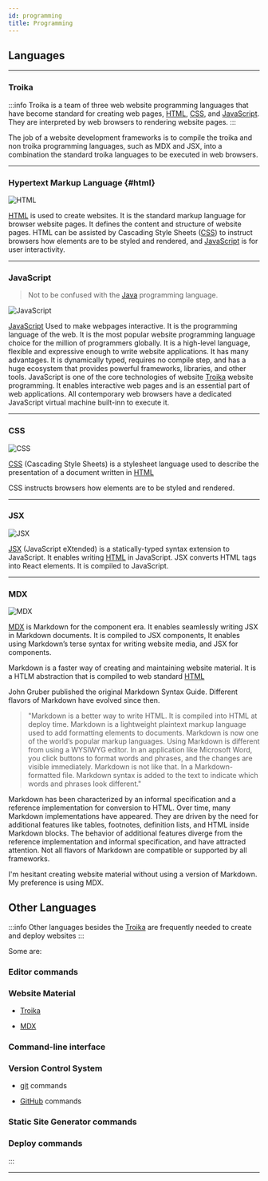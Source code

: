 ```yaml
---
id: programming
title: Programming
---
```


## Languages

---

### Troika 

:::info
Troika is a team of three web website programming languages that have become standard for creating web pages, [HTML](https://developer.mozilla.org/en-US/docs/Web/HTML), [CSS](https://developer.mozilla.org/en-US/docs/Web/CSS), and [JavaScript](https://developer.mozilla.org/en-US/docs/Web/JavaScript).  They are interpreted  by web browsers to rendering website pages.
:::

The job of a website development frameworks is to compile the troika and non troika programming languages, such as MDX and JSX, into a combination the standard troika languages to be executed in web browsers.

---

### Hypertext Markup Language {#html}

![HTML](/img/HTML5logo.png)

[HTML](https://developer.mozilla.org/en-US/docs/Web/HTML) is used to create websites. It is the standard markup language for browser website pages. It defines the content and structure of website pages. HTML can be assisted by Cascading Style Sheets ([CSS](https://developer.mozilla.org/en-US/docs/Web/CSS)) to instruct browsers how elements are to be styled and rendered, and [JavaScript](https://developer.mozilla.org/en-US/docs/Web/JavaScript) is for user interactivity.

---

### JavaScript 

> Not to be confused with the [Java](https://www.java.com/en/download/help/whatis_java.html) programming language.

![JavaScript](/img/JavaScript.png)

[JavaScript](https://developer.mozilla.org/en-US/docs/Web/JavaScript) Used to make webpages interactive. It is the programming language of the web. It is the most popular website programming language choice for the million of programmers globally. It is a high-level language, flexible and expressive enough to write website applications. It has many advantages. It is dynamically typed, requires no compile step, and has a huge ecosystem that provides powerful frameworks, libraries, and other tools. JavaScript is one of the core technologies of website [Troika](#troika) website programming. It enables interactive web pages and is an essential part of web applications. All contemporary web browsers have a dedicated JavaScript virtual machine built-inn to execute it.

---

### CSS 

![CSS](/img/CSS3logo.png)

[CSS](https://developer.mozilla.org/en-US/docs/Web/CSS) (Cascading Style Sheets) is a stylesheet language used to describe the presentation of a document written in [HTML](https://developer.mozilla.org/en-US/docs/Web/HTML)

CSS instructs browsers how elements are to be styled and rendered.

---

### JSX 

![JSX](/img/jsxlogo.png)

[JSX](https://reactjs.org/docs/introducing-jsx.html#Next.js-focus-wrapper) (JavaScript eXtended) is a statically-typed syntax extension to JavaScript. It enables writing [HTML](https://developer.mozilla.org/en-US/docs/Web/HTML) in JavaScript. JSX converts HTML tags into React elements. It is compiled to JavaScript.

---

### MDX

![MDX](/img/mdxLogo.png)

[MDX](https://mdxjs.com/) is Markdown for the component era. It enables seamlessly writing JSX in Markdown documents. It is compiled to JSX components, It enables using Markdown’s terse syntax for writing website media, and JSX for components.

Markdown is a faster way of creating and maintaining website material. It is a HTLM abstraction that is compiled to web standard [HTML](https://developer.mozilla.org/en-US/docs/Web/HTML)

John Gruber published the original Markdown Syntax Guide. Different flavors of Markdown have evolved since then.

> "Markdown is a better way to write HTML. It is compiled into HTML at deploy time. Markdown is a lightweight plaintext markup language used to add formatting elements to documents. Markdown is now one of the world’s popular markup languages. Using Markdown is different from using a WYSIWYG editor. In an application like Microsoft Word, you click buttons to format words and phrases, and the changes are visible immediately. Markdown is not like that. In a Markdown-formatted file. Markdown syntax is added to the text to indicate which words and phrases look different."

Markdown has been characterized by an informal specification and a reference implementation for conversion to HTML. Over time, many Markdown implementations have appeared. They are driven by the need for additional features like tables, footnotes, definition lists, and HTML inside Markdown blocks. The behavior of additional features diverge from the reference implementation and informal specification, and have attracted attention. Not all flavors of Markdown are compatible or supported by all frameworks.

I'm hesitant creating website material without using a version of Markdown. My preference is using MDX.

## Other Languages

:::info
Other languages besides the [Troika](#troika) are frequently needed to create and deploy websites
:::

Some are:

### Editor commands

### Website Material

- [Troika](programming#troika)

- [MDX](programming#mdx)

### Command-line interface

### Version Control System

- [git](developmenttools#git) commands

- [GitHub](developmenttools#github) commands

### Static Site Generator commands

### Deploy commands

:::

---
